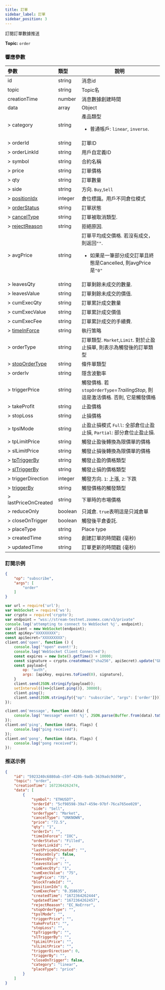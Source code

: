 ```yaml
---
title: 訂單
sidebar_label: 訂單
sidebar_position: 3
---
```


訂閱訂單數據推送

**Topic:** `order`

### 響應參數
| 參數 | 類型 | 說明|
|:----- |:-----|----- |
|id |string |消息id|
|topic |string |Topic名 |
|creationTime |number |消息數據創建時間 |
|data |array |Object |
|> category |string |產品類型 <ul><li>普通帳戶: `linear`, `inverse`.</li></ul>|
|> orderId  |string |訂單ID |
|> orderLinkId |string |用戶自定義ID |
|> symbol |string |合約名稱 |
|> price |string |訂單價格 |
|> qty |string |訂單數量 |
|> side |string |方向. `Buy`,`Sell`|
|> [positionIdx](../../enum#positionidx) |integer |倉位標識。用戶不同倉位模式|
|> [orderStatus](../../enum#orderstatus) |string |訂單狀態 |
|> [cancelType](../../enum#canceltype) |string |訂單被取消類型. |
|> [rejectReason](../../enum#rejectreason) |string |拒絕原因. |
|> avgPrice |string |訂單平均成交價格. 若沒有成交，則返回`""`. <ul><li>如果是一筆部分成交訂單且終態是Cancelled, 則avgPrice是`"0"`</li></ul> |
|> leavesQty |string |訂單剩餘未成交的數量.|
|> leavesValue |string |訂單剩餘未成交的價值. |
|> cumExecQty |string |訂單累計成交數量 |
|> cumExecValue |string |訂單累計成交價值 |
|> cumExecFee |string |訂單累計成交的手續費.|
|> [timeInForce](../../enum#timeinforce) |string |執行策略 |
|> orderType |string |訂單類型. `Market`,`Limit`. 對於止盈止損單, 則表示為觸發後的訂單類型 |
|> [stopOrderType](../../enum#stopordertype) |string |條件單類型 |
|> orderIv |string |隱含波動率 |
|> triggerPrice |string |觸發價格. 若`stopOrderType`=_TrailingStop_, 則這是激活價格. 否則, 它是觸發價格 |
|> takeProfit |string |止盈價格 |
|> stopLoss |string |止損價格 |
|> tpslMode |string |止盈止損模式 `Full`: 全部倉位止盈止損, `Partial`: 部分倉位止盈止損. |
|> tpLimitPrice |string |觸發止盈後轉換為限價單的價格 |
|> slLimitPrice |string |觸發止損後轉換為限價單的價格 |
|> [tpTriggerBy](../../enum#triggerby) |string |觸發止盈的價格類型 |
|> [slTriggerBy](../../enum#triggerby) |string |觸發止損的價格類型 |
|> triggerDirection |integer |觸發方向. `1`: 上漲, `2`: 下跌 |
|> [triggerBy](../../enum#triggerby) |string |觸發價格的觸發類型 |
|> lastPriceOnCreated |string |下單時的市場價格 |
|> reduceOnly |boolean |只減倉. `true`表明這是只減倉單 |
|> closeOnTrigger |boolean |觸發後平倉委託. |
|> placeType |string |Place type|
|> createdTime |string |創建訂單的時間戳 (毫秒) |
|> updatedTime |string |訂單更新的時間戳 (毫秒) |

### 訂閱示例
```json
{
    "op": "subscribe",
    "args": [
        "order"
    ]
}
```

```javascript
var url = require('url');
var WebSocket = require('ws');
var crypto = require('crypto');
var endpoint = "wss://stream-testnet.zoomex.com/v3/private"
console.log('attempting to connect to WebSocket %j', endpoint);
var client = new WebSocket(endpoint);
const apiKey="XXXXXXXXX";
const apiSecret="XXXXXXXXX";
client.on('open', function () {
	console.log('"open" event!');
	console.log('WebSocket Client Connected');
	const expires = new Date().getTime() + 10000;
	const signature = crypto.createHmac("sha256", apiSecret).update("GET/realtime" + expires).digest("hex");
	const payload={
		op: "auth",
		args: [apiKey, expires.toFixed(0), signature],
	}
	client.send(JSON.stringify(payload));
	setInterval(()=>{client.ping()}, 30000);
	client.ping();
	client.send(JSON.stringify({"op": "subscribe", "args": ['order']}));
});

client.on('message', function (data) {
	console.log('"message" event! %j', JSON.parse(Buffer.from(data).toString()));
});
client.on('ping', function (data, flags) {
	console.log("ping received");
});
client.on('pong', function (data, flags) {
	console.log("pong received");
});
```

### 推送示例

```json
{
    "id": "5923240c6880ab-c59f-420b-9adb-3639adc9dd90",
    "topic": "order",
    "creationTime": 1672364262474,
    "data": [
        {
            "symbol": "ETHUSDT",
            "orderId": "5cf98598-39a7-459e-97bf-76ca765ee020",
            "side": "Sell",
            "orderType": "Market",
            "cancelType": "UNKNOWN",
            "price": "72.5",
            "qty": "1",
            "orderIv": "",
            "timeInForce": "IOC",
            "orderStatus": "Filled",
            "orderLinkId": "",
            "lastPriceOnCreated": "",
            "reduceOnly": false,
            "leavesQty": "",
            "leavesValue": "",
            "cumExecQty": "1",
            "cumExecValue": "75",
            "avgPrice": "75",
            "blockTradeId": "",
            "positionIdx": 0,
            "cumExecFee": "0.358635",
            "createdTime": "1672364262444",
            "updatedTime": "1672364262457",
            "rejectReason": "EC_NoError",
            "stopOrderType": "",
            "tpslMode": "",
            "triggerPrice": "",
            "takeProfit": "",
            "stopLoss": "",
            "tpTriggerBy": "",
            "slTriggerBy": "",
            "tpLimitPrice": "",
            "slLimitPrice": "",
            "triggerDirection": 0,
            "triggerBy": "",
            "closeOnTrigger": false,
            "category": "linear",
            "placeType": "price"
        }
    ]
}
```
